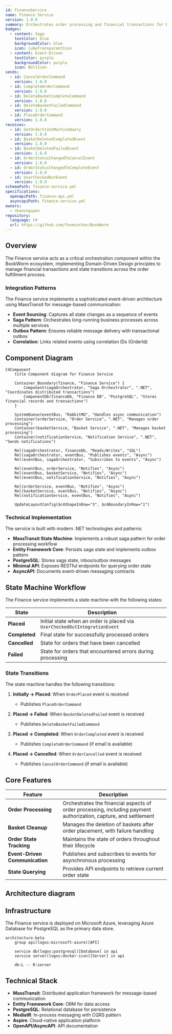 ```yaml
---
id: FinanceService
name: Finance Service
version: 1.0.0
summary: Orchestrates order processing and financial transactions for BookWorm
badges:
  - content: Saga
    textColor: blue
    backgroundColor: blue
    icon: CubeTransparentIcon
  - content: Event-Driven
    textColor: purple
    backgroundColor: purple
    icon: BoltIcon
sends:
  - id: CancelOrderCommand
    version: 1.0.0
  - id: CompleteOrderCommand
    version: 1.0.0
  - id: DeleteBasketCompleteCommand
    version: 1.0.0
  - id: DeleteBasketFailedCommand
    version: 1.0.0
  - id: PlaceOrderCommand
    version: 1.0.0
receives:
  - id: GetOrderStateMachineQuery
    version: 1.0.0
  - id: BasketDeletedCompletedEvent
    version: 1.0.0
  - id: BasketDeletedFailedEvent
    version: 1.0.0
  - id: OrderStatusChangedToCancelEvent
    version: 1.0.0
  - id: OrderStatusChangedToCompleteEvent
    version: 1.0.0
  - id: UserCheckedOutEvent
    version: 1.0.0
schemaPath: finance-service.yml
specifications:
  openapiPath: finance-api.yml
  asyncapiPath: finance-service.yml
owners:
  - nhanxnguyen
repository:
  language: C#
  url: https://github.com/foxminchan/BookWorm
---
```


<Tiles>
  <Tile
    icon="DocumentIcon"
    href={`/docs/services/${frontmatter.id}/${frontmatter.version}/changelog`}
    title="View the changelog"
    description="Want to know the history of this service? View the change logs"
  />
  <Tile
    icon="UserGroupIcon"
    href="/docs/users/nhanxnguyen"
    title="Contact the author"
    description="Any questions? Feel free to contact the owners"
  />
  <Tile
    icon="BoltIcon"
    href={`/visualiser/services/${frontmatter.id}/${frontmatter.version}`}
    title={`Sends ${frontmatter.sends.length} messages`}
    description="This service sends messages to downstream consumers"
  />
  <Tile
    icon="BoltIcon"
    href={`/visualiser/services/${frontmatter.id}/${frontmatter.version}`}
    title={`Receives ${frontmatter.receives.length} messages`}
    description="This service receives messages from other services"
  />
</Tiles>

## Overview

The Finance service acts as a critical orchestration component within the BookWorm ecosystem, implementing Domain-Driven Design principles to manage financial transactions and state transitions across the order fulfillment process.

### Integration Patterns

The Finance service implements a sophisticated event-driven architecture using MassTransit for message-based communication:

- **Event Sourcing**: Captures all state changes as a sequence of events
- **Saga Pattern**: Orchestrates long-running business processes across multiple services
- **Outbox Pattern**: Ensures reliable message delivery with transactional outbox
- **Correlation**: Links related events using correlation IDs (OrderId)

## Component Diagram

```mermaid
C4Component
    title Component diagram for Finance Service

    Container_Boundary(finance, "Finance Service") {
        Component(sagaOrchestrator, "Saga Orchestrator", ".NET", "Coordinates distributed transactions")
        ComponentDb(financeDb, "Finance DB", "PostgreSQL", "Stores financial records and transactions")
    }

    SystemQueue(eventBus, "RabbitMQ", "Handles async communication")
    Container(orderService, "Order Service", ".NET", "Manages order processing")
    Container(basketService, "Basket Service", ".NET", "Manages basket processing")
    Container(notificationService, "Notification Service", ".NET", "Sends notifications")

    Rel(sagaOrchestrator, financeDb, "Reads/Writes", "SQL")
    Rel(sagaOrchestrator, eventBus, "Publishes events", "Async")
    Rel(eventBus, sagaOrchestrator, "Subscribes to events", "Async")

    Rel(eventBus, orderService, "Notifies", "Async")
    Rel(eventBus, basketService, "Notifies", "Async")
    Rel(eventBus, notificationService, "Notifies", "Async")

    Rel(orderService, eventBus, "Notifies", "Async")
    Rel(basketService, eventBus, "Notifies", "Async")
    Rel(notificationService, eventBus, "Notifies", "Async")

    UpdateLayoutConfig($c4ShapeInRow="3", $c4BoundaryInRow="1")
```

### Technical Implementation

The service is built with modern .NET technologies and patterns:

- **MassTransit State Machine**: Implements a robust saga pattern for order processing workflow
- **Entity Framework Core**: Persists saga state and implements outbox pattern
- **PostgreSQL**: Stores saga state, inbox/outbox messages
- **Minimal API**: Exposes RESTful endpoints for querying order state
- **AsyncAPI**: Documents event-driven messaging contracts

## State Machine Workflow

The Finance service implements a state machine with the following states:

| State         | Description                                                                |
| ------------- | -------------------------------------------------------------------------- |
| **Placed**    | Initial state when an order is placed via `UserCheckedOutIntegrationEvent` |
| **Completed** | Final state for successfully processed orders                              |
| **Cancelled** | State for orders that have been cancelled                                  |
| **Failed**    | State for orders that encountered errors during processing                 |

### State Transitions

The state machine handles the following transitions:

1. **Initially → Placed**: When `OrderPlaced` event is received

   - Publishes `PlaceOrderCommand`

2. **Placed → Failed**: When `BasketDeletedFailed` event is received

   - Publishes `DeleteBasketFailedCommand`

3. **Placed → Completed**: When `OrderCompleted` event is received

   - Publishes `CompleteOrderCommand` (if email is available)

4. **Placed → Cancelled**: When `OrderCancelled` event is received
   - Publishes `CancelOrderCommand` (if email is available)

## Core Features

| Feature                        | Description                                                                                                      |
| ------------------------------ | ---------------------------------------------------------------------------------------------------------------- |
| **Order Processing**           | Orchestrates the financial aspects of order processing, including payment authorization, capture, and settlement |
| **Basket Cleanup**             | Manages the deletion of baskets after order placement, with failure handling                                     |
| **Order State Tracking**       | Maintains the state of orders throughout their lifecycle                                                         |
| **Event-Driven Communication** | Publishes and subscribes to events for asynchronous processing                                                   |
| **State Querying**             | Provides API endpoints to retrieve current order state                                                           |

## Architecture diagram

<NodeGraph />

## Infrastructure

The Finance service is deployed on Microsoft Azure, leveraging Azure Database for PostgreSQL as the primary data store.

```mermaid
architecture-beta
    group api(logos:microsoft-azure)[API]

    service db(logos:postgresql)[Database] in api
    service server(logos:docker-icon)[Server] in api

    db:L -- R:server
```

## Technical Stack

- **MassTransit**: Distributed application framework for message-based communication
- **Entity Framework Core**: ORM for data access
- **PostgreSQL**: Relational database for persistence
- **MediatR**: In-process messaging with CQRS pattern
- **Aspire**: Cloud-native application platform
- **OpenAPI/AsyncAPI**: API documentation
